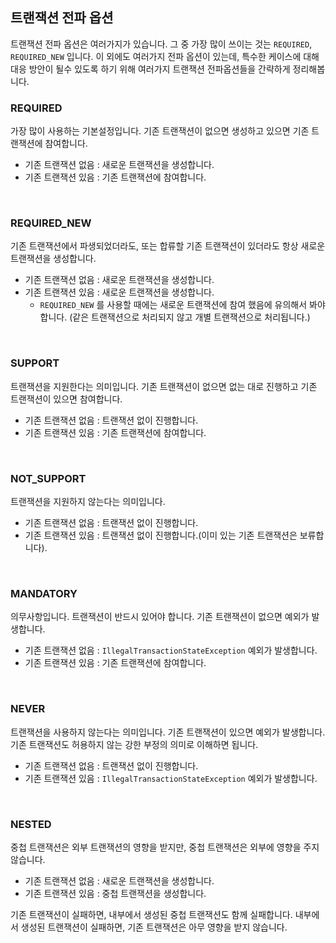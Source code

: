 ## 트랜잭션 전파 옵션

트랜잭션 전파 옵션은 여러가지가 있습니다. 그 중 가장 많이 쓰이는 것는 `REQUIRED`, `REQUIRED_NEW` 입니다. 이 외에도 여러가지 전파 옵션이 있는데, 특수한 케이스에 대해 대응 방안이 될수 있도록 하기 위해 여러가지 트랜잭션 전파옵션들을 간략하게 정리해봅니다.<br/>



### REQUIRED

가장 많이 사용하는 기본설정입니다. 기존 트랜잭션이 없으면 생성하고 있으면 기존 트랜잭션에 참여합니다.<br/>

- 기존 트랜잭션 없음 : 새로운 트랜잭션을 생성합니다.
- 기존 트랜잭션 있음 : 기존 트랜잭션에 참여합니다.

<br/>



### REQUIRED_NEW

기존 트랜잭션에서 파생되었더라도, 또는 합류할 기존 트랜잭션이 있더라도 항상 새로운 트랜잭션을 생성합니다.

- 기존 트랜잭션 없음 : 새로운 트랜잭션을 생성합니다.
- 기존 트랜잭션 있음 : 새로운 트랜잭션을 생성합니다.
  - `REQUIRED_NEW` 를 사용할 때에는 새로운 트랜잭션에 참여 했음에 유의해서 봐야 합니다. (같은 트랜잭션으로 처리되지 않고 개별 트랜잭션으로 처리됩니다.)

<br/>



### SUPPORT

트랜잭션을 지원한다는 의미입니다. 기존 트랜잭션이 없으면 없는 대로 진행하고 기존 트랜잭션이 있으면 참여합니다.

- 기존 트랜잭션 없음 : 트랜잭션 없이 진행합니다.
- 기존 트랜잭션 있음 : 기존 트랜잭션에 참여합니다.

<br/>



### NOT_SUPPORT

트랜잭션을 지원하지 않는다는 의미입니다.

- 기존 트랜잭션 없음 : 트랜잭션 없이 진행합니다.
- 기존 트랜잭션 있음 : 트랜잭션 없이 진행합니다.(이미 있는 기존 트랜잭션은 보류합니다).

<br/>



### MANDATORY

의무사항입니다. 트랜잭션이 반드시 있어야 합니다. 기존 트랜잭션이 없으면 예외가 발생합니다.

- 기존 트랜잭션 없음 : `IllegalTransactionStateException` 예외가 발생합니다.
- 기존 트랜잭션 있음 : 기존 트랜잭션에 참여합니다.

<br/>



### NEVER

트랜잭션을 사용하지 않는다는 의미입니다. 기존 트랜잭션이 있으면 예외가 발생합니다. 기존 트랜잭션도 허용하지 않는 강한 부정의 의미로 이해하면 됩니다.

- 기존 트랜잭션 없음 : 트랜잭션 없이 진행합니다.
- 기존 트랜잭션 있음 : `IllegalTransactionStateException` 예외가 발생합니다.

<br/>



### NESTED

중첩 트랜잭션은 외부 트랜잭션의 영향을 받지만, 중첩 트랜잭션은 외부에 영향을 주지 않습니다.

- 기존 트랜잭션 없음 : 새로운 트랜잭션을 생성합니다.
- 기존 트랜잭션 있음 : 중첩 트랜잭션을 생성합니다.

기존 트랜잭션이 실패하면, 내부에서 생성된 중첩 트랜잭션도 함께 실패합니다. 내부에서 생성된 트랜잭션이 실패하면, 기존 트랜잭션은 아무 영향을 받지 않습니다.<br/>

<br/>


